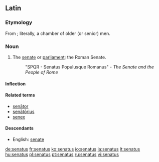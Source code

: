 ==Latin==

===Etymology===
From {{term|senex||old|lang=la}}; literally, a chamber of older (or senior) men.

===Noun===
{{la-noun|senātus|senatus|senātūs|m|fourth}}

# The [[senate]] or [[parliament]]; the Roman Senate.
#: "SPQR - Senatus Populusque Romanus" - ''The Senate and the People of Rome''

====Inflection====
{{ladecl4}}
{{la-decl-4th|senat|senāt}}

====Related terms====
*[[senator#Latin|senātor]]
*[[senatorius|senātōrius]]
*[[senex]]

====Descendants====
*English: [[senate]]

[[de:senatus]]
[[fr:senatus]]
[[ko:senatus]]
[[io:senatus]]
[[la:senatus]]
[[lt:senatus]]
[[hu:senatus]]
[[pl:senatus]]
[[pt:senatus]]
[[ru:senatus]]
[[vi:senatus]]